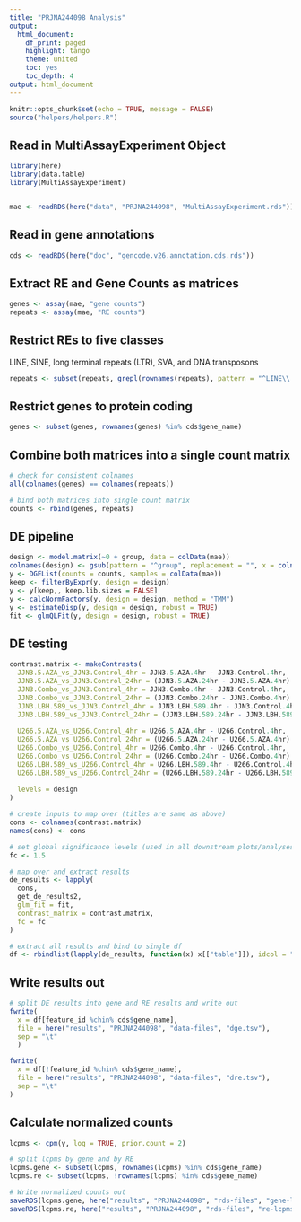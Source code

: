 ```yaml
---
title: "PRJNA244098 Analysis"
output:
  html_document:
    df_print: paged
    highlight: tango
    theme: united
    toc: yes
    toc_depth: 4
output: html_document
---
```


```r
knitr::opts_chunk$set(echo = TRUE, message = FALSE)
source("helpers/helpers.R")
```

## Read in MultiAssayExperiment Object

```r
library(here)
library(data.table)
library(MultiAssayExperiment)


mae <- readRDS(here("data", "PRJNA244098", "MultiAssayExperiment.rds"))
```

## Read in gene annotations

```r
cds <- readRDS(here("doc", "gencode.v26.annotation.cds.rds"))
```

## Extract RE and Gene Counts as matrices

```r
genes <- assay(mae, "gene counts")
repeats <- assay(mae, "RE counts")
```

## Restrict REs to five classes

LINE, SINE, long terminal repeats (LTR), SVA, and DNA transposons

```r
repeats <- subset(repeats, grepl(rownames(repeats), pattern = "^LINE\\.|^SINE\\.|^LTR\\.|.*\\.SVA\\..*|^DNA\\."))
```

## Restrict genes to protein coding

```r
genes <- subset(genes, rownames(genes) %in% cds$gene_name)
```

## Combine both matrices into a single count matrix

```r
# check for consistent colnames
all(colnames(genes) == colnames(repeats))

# bind both matrices into single count matrix
counts <- rbind(genes, repeats)
```

## DE pipeline

```r
design <- model.matrix(~0 + group, data = colData(mae))
colnames(design) <- gsub(pattern = "^group", replacement = "", x = colnames(design))
y <- DGEList(counts = counts, samples = colData(mae))
keep <- filterByExpr(y, design = design)
y <- y[keep,, keep.lib.sizes = FALSE]
y <- calcNormFactors(y, design = design, method = "TMM")
y <- estimateDisp(y, design = design, robust = TRUE)
fit <- glmQLFit(y, design = design, robust = TRUE)
```

## DE testing

```r
contrast.matrix <- makeContrasts(
  JJN3.5.AZA_vs_JJN3.Control_4hr = JJN3.5.AZA.4hr - JJN3.Control.4hr,
  JJN3.5.AZA_vs_JJN3.Control_24hr = (JJN3.5.AZA.24hr - JJN3.5.AZA.4hr) - (JJN3.Control.24hr - JJN3.Control.4hr),
  JJN3.Combo_vs_JJN3.Control_4hr = JJN3.Combo.4hr - JJN3.Control.4hr,
  JJN3.Combo_vs_JJN3.Control_24hr = (JJN3.Combo.24hr - JJN3.Combo.4hr) - (JJN3.Control.24hr - JJN3.Control.4hr),
  JJN3.LBH.589_vs_JJN3.Control_4hr = JJN3.LBH.589.4hr - JJN3.Control.4hr,
  JJN3.LBH.589_vs_JJN3.Control_24hr = (JJN3.LBH.589.24hr - JJN3.LBH.589.4hr) - (JJN3.Control.24hr - JJN3.Control.4hr),
  
  U266.5.AZA_vs_U266.Control_4hr = U266.5.AZA.4hr - U266.Control.4hr,
  U266.5.AZA_vs_U266.Control_24hr = (U266.5.AZA.24hr - U266.5.AZA.4hr) - (U266.Control.24hr - U266.Control.4hr),
  U266.Combo_vs_U266.Control_4hr = U266.Combo.4hr - U266.Control.4hr,
  U266.Combo_vs_U266.Control_24hr = (U266.Combo.24hr - U266.Combo.4hr) - (U266.Control.24hr - U266.Control.4hr),
  U266.LBH.589_vs_U266.Control_4hr = U266.LBH.589.4hr - U266.Control.4hr,
  U266.LBH.589_vs_U266.Control_24hr = (U266.LBH.589.24hr - U266.LBH.589.4hr) - (U266.Control.24hr - U266.Control.4hr),
  
  levels = design
)

# create inputs to map over (titles are same as above)
cons <- colnames(contrast.matrix)
names(cons) <- cons

# set global significance levels (used in all downstream plots/analyses)
fc <- 1.5

# map over and extract results
de_results <- lapply(
  cons, 
  get_de_results2, 
  glm_fit = fit, 
  contrast_matrix = contrast.matrix,
  fc = fc
)

# extract all results and bind to single df
df <- rbindlist(lapply(de_results, function(x) x[["table"]]), idcol = "contrast")
```

## Write results out

```r
# split DE results into gene and RE results and write out
fwrite(
  x = df[feature_id %chin% cds$gene_name],
  file = here("results", "PRJNA244098", "data-files", "dge.tsv"),
  sep = "\t"
  )

fwrite(
  x = df[!feature_id %chin% cds$gene_name],
  file = here("results", "PRJNA244098", "data-files", "dre.tsv"),
  sep = "\t"
)
```

## Calculate normalized counts

```r
lcpms <- cpm(y, log = TRUE, prior.count = 2)

# split lcpms by gene and by RE
lcpms.gene <- subset(lcpms, rownames(lcpms) %in% cds$gene_name)
lcpms.re <- subset(lcpms, !rownames(lcpms) %in% cds$gene_name)

# Write normalized counts out
saveRDS(lcpms.gene, here("results", "PRJNA244098", "rds-files", "gene-lcpms.rds"))
saveRDS(lcpms.re, here("results", "PRJNA244098", "rds-files", "re-lcpms.rds"))
```
